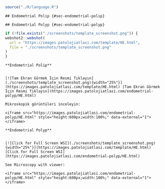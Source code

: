 ```r

source("./R/language.R")

```

```asis

## Endometrial Polip {#sec-endometrial-polip}

```

```asis

## Endometrial Polyp {#sec-endometrial-polyp}

```


```r
if (!file.exists("./screenshots/template_screenshot.png")) {
webshot2::webshot(
  url = "https://images.patolojiatlasi.com/template/HE.html",
  file = "./screenshots/template_screenshot.png"
)
}
```




```asis

**Endometrial Polip**


[![Tam Ekran Görmek İçin Resmi Tıklayın](./screenshots/template_screenshot.png){width="25%"}](https://images.patolojiatlasi.com/template/HE.html) [Tam Ekran Görmek İçin Resmi Tıklayın](https://images.patolojiatlasi.com/endometrial-polyp/HE.html)

Mikroskopik görüntüleri inceleyin:

<iframe src="https://images.patolojiatlasi.com/endometrial-polyp/HE.html" style="height:600px;width:100%;" data-external="1"></iframe>

```

```asis

**Endometrial Polyp**


[![Click for Full Screen WSI](./screenshots/template_screenshot.png){width="25%"}](https://images.patolojiatlasi.com/template/HE.html) [Click for Full Screen WSI](https://images.patolojiatlasi.com/endometrial-polyp/HE.html)

See Microscopy with viewer: 

<iframe src="https://images.patolojiatlasi.com/endometrial-polyp/HE.html" style="height:600px;width:100%;" data-external="1"></iframe>

```
